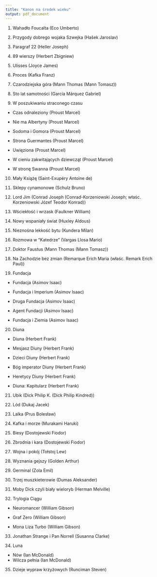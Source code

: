 ```yaml
---
title: "Kanon na środek wieku"
output: pdf_document
---
```


1. Wahadło Foucalta (Eco Umberto)

2. Przygody dobrego wojaka Szwejka (Hašek Jaroslav)

3. Paragraf 22 (Heller Joseph)

4. 89 wierszy (Herbert Zbigniew)

5. Ulisses (Joyce James)

6. Proces (Kafka Franz)

7. Czarodziejska góra (Mann Thomas (Mann Tomasz))

8. Sto lat samotności (García Márquez Gabriel)

9. W poszukiwaniu straconego czasu

  * Czas odnaleziony (Proust Marcel)

  * Nie ma Albertyny (Proust Marcel)

  * Sodoma i Gomora (Proust Marcel)

  * Strona Guermantes (Proust Marcel)

  * Uwięziona (Proust Marcel)

  * W cieniu zakwitających dziewcząt (Proust Marcel)

  * W stronę Swanna (Proust Marcel)

10. Mały Książę (Saint-Exupéry Antoine de)

11. Sklepy cynamonowe (Schulz Bruno)

12. Lord Jim (Conrad Joseph (Conrad-Korzeniowski Joseph; właśc. Korzeniowski Józef Teodor Konrad))

13. Wściekłość i wrzask (Faulkner William)

14. Nowy wspaniały świat (Huxley Aldous)

15. Nieznośna lekkość bytu (Kundera Milan)

16. Rozmowa w "Katedrze" (Vargas Llosa Mario)

17. Doktor Faustus (Mann Thomas (Mann Tomasz))

18. Na Zachodzie bez zmian (Remarque Erich Maria (właśc. Remark Erich Paul))

19. Fundacja

  *  Fundacja (Asimov Isaac)
  
  * Fundacja i Imperium (Asimov Isaac)
  
  * Druga Fundacja (Asimov Isaac)
  
  * Agent Fundacji (Asimov Isaac)
  
  * Fundacja i Ziemia (Asimov Isaac)

20. Diuna

  * Diuna (Herbert Frank)
  
  * Mesjasz Diuny (Herbert Frank)
  
  * Dzieci Diuny (Herbert Frank)
  
  * Bóg imperator Diuny (Herbert Frank)
  
  * Heretycy Diuny (Herbert Frank)
  
  * Diuna: Kapitularz (Herbert Frank)

21. Ubik (Dick Philip K. (Dick Philip Kindred))

22. Lód (Dukaj Jacek)

23. Lalka (Prus Bolesław)

24. Kafka i morze (Murakami Haruki)

25. Biesy (Dostojewski Fiodor)

26. Zbrodnia i kara (Dostojewski Fiodor)

27. Wojna i pokój (Tołstoj Lew)

28. Wyznania gejszy (Golden Arthur)

29. Germinal (Zola Emil)

30. Trzej muszkieterowie (Dumas Aleksander)

31. Moby Dick czyli biały wieloryb (Herman Melville)

32. Trylogia Ciągu

  * Neuromancer (William Gibson)
  
  * Graf Zero (William Gibson)
  
  * Mona Liza Turbo (William Gibson)
 
33. Jonathan Strange i Pan Norrell (Susanna Clarke)

34. Luna

  * Nów (Ian McDonald)
  * Wilcza pełnia (Ian McDonald)

35. Dzieje wypraw krzyżowych (Runciman Steven)
